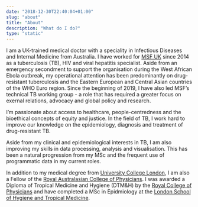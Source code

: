 ```yaml
---
date: "2018-12-30T22:40:04+01:00"
slug: "about"
title: "About"
description: "What do I do?"
type: "static"
---
```


I am a UK-trained medical doctor with a speciality in Infectious Diseases and Internal Medicine from Australia. I have worked for [MSF UK](http://www.msf.org.uk){target="_blank"} since 2014 as a tuberculosis (TB), HIV and viral hepatitis specialist. Aside from an emergency secondment to support the organisation during the West African Ebola outbreak, my operational attention has been predominantly on drug-resistant tuberculosis and the Eastern European and Central Asian countries of the WHO Euro region. Since the beginning of 2019, I have also led MSF's technical TB working group - a role that has required a greater focus on exernal relations, advocacy and global policy and research. 

I'm passionate about access to healthcare, people-centredness and the bioethical concepts of equity and justice. In the field of TB, I work hard to improve our knowledge on the epidemiology, diagnosis and treatment of drug-resistant TB. 

Aside from my clinical and epidemiological interests in TB, I am also improving my skills in data processing, analysis and visualisation. This has been a natural progression from my MSc and the frequent use of programmatic data in my current roles. 

In addition to my medical degree from <a href="http://www.ucl.ac.uk" target="_blank">University College London</a>, I am also a Fellow of the [Royal Australasian College of  Physicians](https://www.racp.edu.au){target="_blank"}. I was awarded a Diploma of Tropical Medicine and Hygiene (DTM&H) by the [Royal College of Physicians](https://www.rcplondon.ac.uk){target="_blank"} and have completed a MSc in Epidmiology at the [London School of Hygiene and Tropical Medicine](http://www.lshtm.ac.uk){target="_blank"}. 

